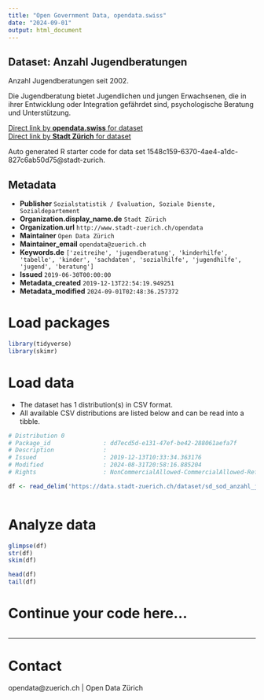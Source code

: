 ```yaml
---
title: "Open Government Data, opendata.swiss"
date: "2024-09-01"
output: html_document
---
```


## Dataset: Anzahl Jugendberatungen

Anzahl Jugendberatungen seit 2002.

Die Jugendberatung bietet Jugendlichen und jungen Erwachsenen, die in ihrer Entwicklung oder Integration gefährdet sind, psychologische Beratung und Unterstützung.  


[Direct link by **opendata.swiss** for dataset](https://opendata.swiss/de/dataset/anzahl-jugendberatungen)<br>
[Direct link by **Stadt Zürich** for dataset](https://data.stadt-zuerich.ch/dataset/sd_sod_anzahl_jugendberatungen)

Auto generated R starter code for data set 1548c159-6370-4ae4-a1dc-827c6ab50d75@stadt-zurich.

## Metadata

- **Publisher** `Sozialstatistik / Evaluation, Soziale Dienste, Sozialdepartement`
- **Organization.display_name.de** `Stadt Zürich`
- **Organization.url** `http://www.stadt-zuerich.ch/opendata`
- **Maintainer** `Open Data Zürich`
- **Maintainer_email** `opendata@zuerich.ch`
- **Keywords.de** `['zeitreihe', 'jugendberatung', 'kinderhilfe', 'tabelle', 'kinder', 'sachdaten', 'sozialhilfe', 'jugendhilfe', 'jugend', 'beratung']`
- **Issued** `2019-06-30T00:00:00`
- **Metadata_created** `2019-12-13T22:54:19.949251`
- **Metadata_modified** `2024-09-01T02:48:36.257372`


# Load packages

```r

library(tidyverse)
library(skimr)

```

# Load data

-   The dataset has 1 distribution(s) in CSV format.
-   All available CSV distributions are listed below and can be read into a tibble.

```r

# Distribution 0
# Package_id               : dd7ecd5d-e131-47ef-be42-288061aefa7f
# Description              : 
# Issued                   : 2019-12-13T10:33:34.363176
# Modified                 : 2024-08-31T20:58:16.885204
# Rights                   : NonCommercialAllowed-CommercialAllowed-ReferenceNotRequired

df <- read_delim('https://data.stadt-zuerich.ch/dataset/sd_sod_anzahl_jugendberatungen/download/sd_sod_anzahl_jugendberatungen.csv')



```

# Analyze data

```r

glimpse(df)
str(df)
skim(df)

head(df)
tail(df)

```

# Continue your code here...

```r

```

------------------------------------------------------------------------

# Contact

opendata@zuerich.ch | Open Data Zürich
